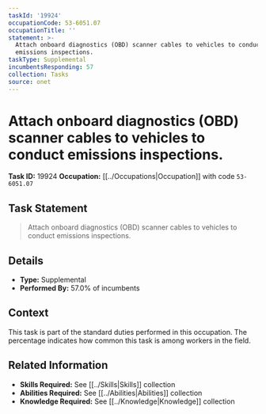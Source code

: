 ```yaml
---
taskId: '19924'
occupationCode: 53-6051.07
occupationTitle: ''
statement: >-
  Attach onboard diagnostics (OBD) scanner cables to vehicles to conduct
  emissions inspections.
taskType: Supplemental
incumbentsResponding: 57
collection: Tasks
source: onet
---
```

# Attach onboard diagnostics (OBD) scanner cables to vehicles to conduct emissions inspections.

**Task ID:** 19924
**Occupation:** [[../Occupations|Occupation]] with code `53-6051.07`

## Task Statement

> Attach onboard diagnostics (OBD) scanner cables to vehicles to conduct emissions inspections.

## Details

- **Type:** Supplemental
- **Performed By:** 57.0% of incumbents

## Context

This task is part of the standard duties performed in this occupation. The percentage indicates how common this task is among workers in the field.

## Related Information

- **Skills Required:** See [[../Skills|Skills]] collection
- **Abilities Required:** See [[../Abilities|Abilities]] collection
- **Knowledge Required:** See [[../Knowledge|Knowledge]] collection
